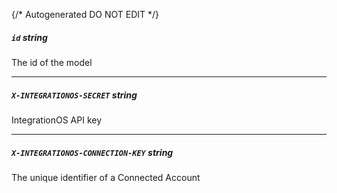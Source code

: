 {/* Autogenerated DO NOT EDIT  */}
##### `id` _string_
The id of the model

---
##### `X-INTEGRATIONOS-SECRET` _string_
IntegrationOS API key

---
##### `X-INTEGRATIONOS-CONNECTION-KEY` _string_
The unique identifier of a Connected Account


